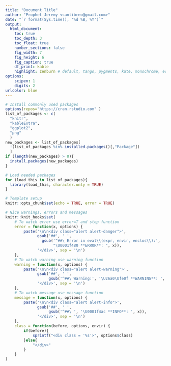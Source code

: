 ```yaml
---
title: "Document Title"
author: "Prophet Jeremy <santibreo@gmail.com>"
date: "`r format(Sys.time(), '%d %B, %Y')`"
output:
  html_document:
    toc: true
    toc_depth: 3
    toc_float: true
    number_sections: false
    fig_width: 7
    fig_height: 6
    fig_caption: true
    df_print: kable
    highlight: zenburn # default, tango, pygments, kate, monochrome, espresso, zenburn, haddock textmate
options:
    scipen: 1
    digits: 2
urlcolor: blue
---
```


```r
# Install commonly used packages
options(repos="https://cran.rstudio.com" )
list_of_packages <- c(
  "knitr",
  "kableExtra",
  "ggplot2",
  "png"
  )
new_packages <- list_of_packages[
  !(list_of_packages %in% installed.packages()[,"Package"])
  ]
if (length(new_packages) > 0){
  install.packages(new_packages)
}

# Load needed packages
for (load_this in list_of_packages){
  library(load_this, character.only = TRUE)
}

# Template setup
knitr::opts_chunk$set(echo = TRUE, error = TRUE)

# Nice warnings, errors and messages
knitr::knit_hooks$set(
    # To watch error use error=T and stop function
    error = function(x, options) {
        paste('\n\n<div class="alert alert-danger">',
              gsub('##', ' ',
                gsub('^##\ Error in eval\\(expr, envir, enclos\\):',
                     "\U0001f480 **ERROR**: ", x)),
              '</div>', sep = '\n')
    },
    # To watch warning use warning function
    warning = function(x, options) {
        paste('\n\n<div class="alert alert-warning">',
              gsub('##', ' ',
                   gsub('^##\ Warning:', '\U26a0\Ufe0f **WARNING**: ', x)),
              '</div>', sep = '\n')
    },
    # To watch message use message function
    message = function(x, options) {
        paste('\n\n<div class="alert alert-info">',
              gsub('##', ' ',
                   gsub('^##\ ', '\U0001f4ac **INFO**: ', x)),
              '</div>', sep = '\n')
    },
    class = function(before, options, envir) {
        if(before){
            sprintf("<div class = '%s'>", options$class)
        }else{
            "</div>"
        }
    }
)
```

<!-- Add my touch to the basic output -->
<style>
    p {
        text-align: justify;
    }

    li {
        text-align: justify;
    }

    .alert a {
      font-weight: bold;
    }

    .sourceCode {
        overflow: inherit;
    }

    .center-pic img {
        display: block;
        margin-left: auto;
        margin-right: auto;
        margin-bottom: 20px;
    }

    /*No overlapping  TOC*/
    @media (max-width: 990px) {
        #TOC {
            position: relative;
            width: 100%;
        }
    }
</style>

<!--
HOW TO
What are you able to do now:
    + Use:
        ```r
            message("A standard message")
        ```
        ```r
            warning("A warning message")
        ```
        ```r
            stop("A error message")
        ```
    To add really cool formatted messages to your document.
    You can still use standard markdown syntax inside that messages. AWESOME!

    + Use:
        ```r
            include_graphics("/path/to/your/image.png")
        ```
    To show centered and not too wide pictures.

FEATURES
How your document will be rendered:
    + Justified: Because we hate chaotic line lengths.
    + Dark Code theme: Because it is how we are used to write it.
    + Floating TOC: Because it is what makes it useful.

FOR REALS
If you have previous knowledge:
    + You can add style features editing the CSS code between <style> tags.
    Don't use a standalone file for a template, it will be copied everywhere.
    + If you use the Vim shortcuts you have B(egin) at first edit line.

TODOS
Every help would be welcomed:
    + A header and footer will probably make html looking better.


ENJOY IT!
-->
